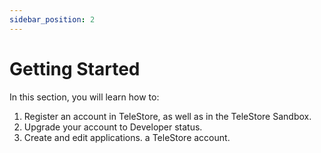```yaml
---
sidebar_position: 2
---
```


# Getting Started

In this section, you will learn how to:
1. Register an account in TeleStore, as well as in the TeleStore Sandbox.
2. Upgrade your account to Developer status.
3. Create and edit applications. a TeleStore account.